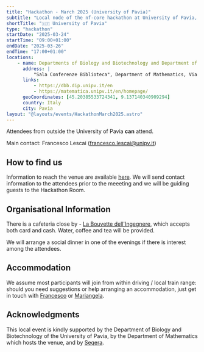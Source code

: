 ```yaml
---
title: "Hackathon - March 2025 (University of Pavia)"
subtitle: "Local node of the nf-core hackathon at University of Pavia, Italy"
shortTitle: "🇮🇹 University of Pavia"
type: "hackathon"
startDate: "2025-03-24"
startTime: "09:00+01:00"
endDate: "2025-03-26"
endTime: "17:00+01:00"
locations:
    - name: Departments of Biology and Biotechnology and Department of Mathematics, University of Pavia
      address: |
          "Sala Conferenze Biblioteca", Department of Mathematics, Via Ferrata, 5 27100 Pavia
      links:
          - https://dbb.dip.unipv.it/en
          - https://matematica.unipv.it/en/homepage/
      geoCoordinates: [45.20385533724341, 9.137140340909294]
      country: Italy
      city: Pavia
layout: "@layouts/events/HackathonMarch2025.astro"
---
```


Attendees from outside the University of Pavia **can** attend.

Main contact: Francesco Lescai ([francesco.lescai@unipv.it](mailto:francesco.lescai@unipv.it))

## How to find us

Information to reach the venue are available [here](https://matematica.unipv.it/en/how-to-reach-us/). We will send contact information to the attendees prior to the meeeting and we will be guiding guests to the Hackathon Room.

## Organisational Information

There is a cafeteria close by - [La Bouvette dell'Ingegnere](https://www.instagram.com/labouvetteunipv/), which accepts both card and cash.
Water, coffee and tea will be provided.

We will arrange a social dinner in one of the evenings if there is interest among the attendees.

## Accommodation

We assume most participants will join from within driving / local train range:
should you need suggestions or help arranging an accommodation, just get in touch with
[Francesco](https://nfcore.slack.com/team/UT486V1V1) or [Mariangela](https://nfcore.slack.com/team/U04501R6BLL).

## Acknowledgments

This local event is kindly supported by the Department of Biology and Biotechnology of the University of Pavia,
by the Department of Mathematics which hosts the venue, and by [Seqera](https://seqera.io).
